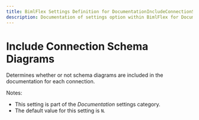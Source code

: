 ---
title: BimlFlex Settings Definition for DocumentationIncludeConnectionSchemaDiagrams
description: Documentation of settings option within BimlFlex for DocumentationIncludeConnectionSchemaDiagrams
---
<head>
  <meta name="varigenceProduct" content="BimlFlex"></meta>
  <meta name="varigenceArticleType" content="Reference"></meta>
</head>


# Include Connection Schema Diagrams

Determines whether or not schema diagrams are included in the documentation for each connection.

Notes:

* This setting is part of the *Documentation* settings category.
* The default value for this setting is `N`.
